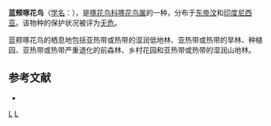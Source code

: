 {{Speciesbox 
| genus = Dicaeum
| species = maugei
| authority = [[勒内-普里梅韦勒·莱松|Lesson]], 1830
| image = Naturalis Biodiversity Center - RMNH.AVES.132196 1 - Dicaeum maugei salvadorii Meyer, 1884 - Dicaeidae - bird skin specimen.jpeg
| status = LC | status_system = IUCN3.1
}}
'''蓝颊啄花鸟'''（[[学名|学名]]：{{lang|la|''Dicaeum maugei''}}），是[[啄花鸟科|啄花鸟科]][[啄花鸟属|啄花鸟属]]的一种，分布于[[东帝汶|东帝汶]]和[[印度尼西亚|印度尼西亚]]。该物种的保护状况被评为[[无危|无危]]。

蓝颊啄花鸟的栖息地包括亚热带或热带的湿润低地林、亚热带或热带的旱林、种植园、亚热带或热带严重退化的前森林、乡村花园和亚热带或热带的湿润山地林。

== 参考文献 ==
*{{cite web|url=http://www.birdlife.org/datazone/speciesfactsheet.php?id=8221&m=0|title=Dicaeum maugei|publisher=[[国际鸟盟|BirdLife.org]]|accessdate=2011-06-27}}
{{reflist}}
{{Taxonbar}}

[[Category:啄花鸟属|L]]
[[Category:由机器人创建的鸟类条目|L]]